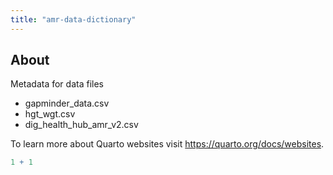 ```yaml
---
title: "amr-data-dictionary"
---
```


## About

Metadata for data files

-   gapminder_data.csv
-   hgt_wgt.csv
-   dig_health_hub_amr_v2.csv

To learn more about Quarto websites visit <https://quarto.org/docs/websites>.

```r
1 + 1
```
